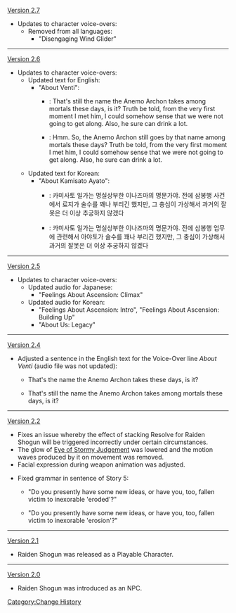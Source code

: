 [[Version 2.7]]
*Updates to character voice-overs:
**Removed from all languages:
***"Disengaging Wind Glider"
----
[[Version 2.6]]
* Updates to character voice-overs:
** Updated text for English:
*** "About Venti":
**** {{Color|Old}}: That's still the name the Anemo Archon takes among mortals these days, is it? Truth be told, from the very first moment I met him, I could somehow sense that we were not going to get along. Also, he sure can drink a lot.
**** {{Color|New}}: Hmm. So, the Anemo Archon still goes by that name among mortals these days? Truth be told, from the very first moment I met him, I could somehow sense that we were not going to get along. Also, he sure can drink a lot.
** Updated text for Korean:
*** "About Kamisato Ayato":
**** {{Color|Old}}: 카미사토 일가는 명실상부한 이나즈마의 명문가야. 전에 삼봉행 사건에서 료지가 술수를 꽤나 부리긴 했지만, 그 충심이 가상해서 과거의 잘못은 더 이상 추궁하지 않겠다
**** {{Color|New}}: 카미사토 일가는 명실상부한 이나즈마의 명문가야. 전에 삼봉행 업무에 관련해서 아야토가 술수를 꽤나 부리긴 했지만, 그 충심이 가상해서 과거의 잘못은 더 이상 추궁하지 않겠다
----
[[Version 2.5]]
*Updates to character voice-overs:
**Updated audio for Japanese:
***"Feelings About Ascension: Climax"
**Updated audio for Korean:
***"Feelings About Ascension: Intro", "Feelings About Ascension: Building Up"
***"About Us: Legacy"
----
[[Version 2.4]]
*Adjusted a sentence in the English text for the Voice-Over line ''About Venti'' (audio file was not updated):
** {{Color|Old text:}} That's the name the Anemo Archon takes these days, is it?
** {{Color|New text:}} That's still the name the Anemo Archon takes among mortals these days, is it?
----
[[Version 2.2]]
*Fixes an issue whereby the effect of stacking Resolve for Raiden Shogun will be triggered incorrectly under certain circumstances.
*The glow of [[Transcendence: Baleful Omen|Eye of Stormy Judgement]] was lowered and the motion waves produced by it on movement was removed.
*Facial expression during weapon animation was adjusted.
{{Preview
|size=130px
|file1    = Weapon Menu Raiden Shogun 2.1
|caption1 = Old

|file2    = Weapon Menu Raiden Shogun
|caption2 = New
}}
*Fixed grammar in sentence of Story 5:
** {{Color|Old description:}} "Do you presently have some new ideas, or have you, too, fallen victim to inexorable 'eroded'?"
** {{Color|New description:}} "Do you presently have some new ideas, or have you, too, fallen victim to inexorable 'erosion'?"
----
[[Version 2.1]]
*Raiden Shogun was released as a Playable Character.
----
[[Version 2.0]]
*Raiden Shogun was introduced as an NPC.
<noinclude>[[Category:Change History]]</noinclude>